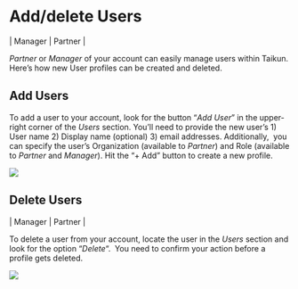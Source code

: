 # Add/delete Users

\| <Icon icon="user-tie" iconType="solid" /> Manager | <Icon icon="handshake" iconType="solid" /> Partner |

*Partner* or *Manager* of your account can easily manage users within Taikun. Here’s how new User profiles can be created and deleted.

## Add Users

To add a user to your account, look for the button “*Add User*” in the upper-right corner of the *Users* section. You’ll need to provide the new user’s 1) User name 2) Display name (optional) 3) email addresses. Additionally,  you can specify the user’s Organization (available to *Partner*) and Role (available to *Partner* and *Manager*). Hit the “+ Add” button to create a new profile.

<Frame caption="Create a Project">
  <img src="https://mintlify.s3-us-west-1.amazonaws.com/taikuncloud/images/create.a.project.webp" />
</Frame>

## Delete Users

\| <Icon icon="user-tie" iconType="solid" /> Manager | <Icon icon="handshake" iconType="solid" /> Partner |

To delete a user from your account, locate the user in the *Users* section and look for the option “*Delete*“.  You need to confirm your action before a profile gets deleted. 

<Frame caption="Create a Project">
  <img src="https://mintlify.s3-us-west-1.amazonaws.com/taikuncloud/images/create.a.project.webp" />
</Frame>